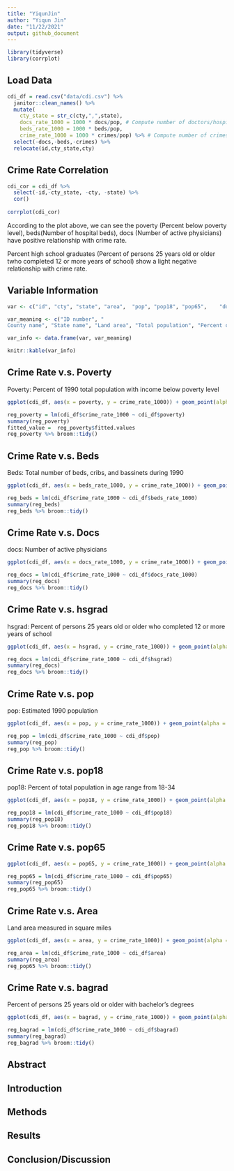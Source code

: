 ```yaml
---
title: "YiqunJin"
author: "Yiqun Jin"
date: "11/22/2021"
output: github_document
---
```


```r
library(tidyverse)
library(corrplot)
```

## Load Data

```r
cdi_df = read.csv("data/cdi.csv") %>% 
  janitor::clean_names() %>%
  mutate(
    cty_state = str_c(cty,",",state),
    docs_rate_1000 = 1000 * docs/pop, # Compute number of doctors/hospital beds per 1000 people.
    beds_rate_1000 = 1000 * beds/pop,
    crime_rate_1000 = 1000 * crimes/pop) %>% # Compute number of crimes per 1000 people.) 
  select(-docs,-beds,-crimes) %>%
  relocate(id,cty_state,cty)
```

## Crime Rate Correlation

```r
cdi_cor = cdi_df %>% 
  select(-id,-cty_state, -cty, -state) %>% 
  cor() 
 
corrplot(cdi_cor)
```

According to the plot above, we can see the poverty (Percent below poverty level), beds(Number of hospital beds), docs (Number of active physicians) have positive relationship with crime rate.

Percent high school graduates (Percent of persons 25 years old or older twho completed 12 or more years of school) show a light negative relationship with crime rate.


## Variable Information

```r
var <- c("id", "cty", "state", "area",	"pop", "pop18",	"pop65",	"docs",	"beds",	"crimes",	"hsgrad",	"bagrad",	"poverty",	"unemp",	"pcincome",	"totalinc",	"region")

var_meaning <- c("ID number", "
County name", "State name", "Land area", "Total population", "Percent of population aged 18-34", "Percent of population aged 65+", "Number of active physicians", "Number of hospital beds", "Total serious crimes", "Percent high school graduates", "Percent bachelor’s degrees", "Percent below poverty level", "Percent unemployment", "Per capita income", "Total personal income", "Geographic region")

var_info <- data.frame(var, var_meaning)

knitr::kable(var_info)
```

## Crime Rate v.s. Poverty

Poverty: Percent of 1990 total population with income below poverty level

```r
ggplot(cdi_df, aes(x = poverty, y = crime_rate_1000)) + geom_point(alpha = .5) + geom_smooth(method = "lm", se = FALSE)

reg_poverty = lm(cdi_df$crime_rate_1000 ~ cdi_df$poverty) 
summary(reg_poverty)
fitted_value =  reg_poverty$fitted.values
reg_poverty %>% broom::tidy()
```

## Crime Rate v.s. Beds

Beds: Total number of beds, cribs, and bassinets during 1990

```r
ggplot(cdi_df, aes(x = beds_rate_1000, y = crime_rate_1000)) + geom_point(alpha = .5) + geom_smooth(method = "lm", se = FALSE)

reg_beds = lm(cdi_df$crime_rate_1000 ~ cdi_df$beds_rate_1000) 
summary(reg_beds)
reg_beds %>% broom::tidy()
```

## Crime Rate v.s. Docs

docs: Number of active physicians

```r
ggplot(cdi_df, aes(x = docs_rate_1000, y = crime_rate_1000)) + geom_point(alpha = .5) + geom_smooth(method = "lm", se = FALSE)

reg_docs = lm(cdi_df$crime_rate_1000 ~ cdi_df$docs_rate_1000) 
summary(reg_docs)
reg_docs %>% broom::tidy()
```

## Crime Rate v.s. hsgrad

hsgrad: Percent of persons 25 years old or older who completed 12 or more years of school

```r
ggplot(cdi_df, aes(x = hsgrad, y = crime_rate_1000)) + geom_point(alpha = .5) + geom_smooth(method = "lm", se = FALSE)

reg_docs = lm(cdi_df$crime_rate_1000 ~ cdi_df$hsgrad) 
summary(reg_docs)
reg_docs %>% broom::tidy()
```

## Crime Rate v.s. pop

pop: Estimated 1990 population

```r
ggplot(cdi_df, aes(x = pop, y = crime_rate_1000)) + geom_point(alpha = .5) + geom_smooth(method = "lm", se = FALSE)

reg_pop = lm(cdi_df$crime_rate_1000 ~ cdi_df$pop) 
summary(reg_pop)
reg_pop %>% broom::tidy()
```

## Crime Rate v.s. pop18

pop18: Percent of total population in age range from 18-34

```r
ggplot(cdi_df, aes(x = pop18, y = crime_rate_1000)) + geom_point(alpha = .5) + geom_smooth(method = "lm", se = FALSE)

reg_pop18 = lm(cdi_df$crime_rate_1000 ~ cdi_df$pop18) 
summary(reg_pop18)
reg_pop18 %>% broom::tidy()
```

## Crime Rate v.s. pop65

```r
ggplot(cdi_df, aes(x = pop65, y = crime_rate_1000)) + geom_point(alpha = .5) + geom_smooth(method = "lm", se = FALSE)

reg_pop65 = lm(cdi_df$crime_rate_1000 ~ cdi_df$pop65) 
summary(reg_pop65)
reg_pop65 %>% broom::tidy()
```

## Crime Rate v.s. Area

Land area measured in square miles

```r
ggplot(cdi_df, aes(x = area, y = crime_rate_1000)) + geom_point(alpha = .5) + geom_smooth(method = "lm", se = FALSE)

reg_area = lm(cdi_df$crime_rate_1000 ~ cdi_df$area) 
summary(reg_area)
reg_pop65 %>% broom::tidy()
```

## Crime Rate v.s. bagrad

Percent of persons 25 years old or older with bachelor’s degrees

```r
ggplot(cdi_df, aes(x = bagrad, y = crime_rate_1000)) + geom_point(alpha = .5) + geom_smooth(method = "lm", se = FALSE)

reg_bagrad = lm(cdi_df$crime_rate_1000 ~ cdi_df$bagrad) 
summary(reg_bagrad)
reg_bagrad %>% broom::tidy()
```


## Abstract

## Introduction

## Methods

## Results

## Conclusion/Discussion